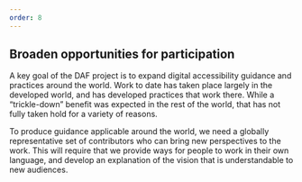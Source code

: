 ```yaml
---
order: 8
---
```


## Broaden opportunities for participation

A key goal of the DAF project is to expand digital accessibility guidance and practices around the world. Work to date has taken place largely in the developed world, and has developed practices that work there. While a “trickle-down” benefit was expected in the rest of the world, that has not fully taken hold for a variety of reasons. 

To produce guidance applicable around the world, we need a globally representative set of contributors who can bring new perspectives to the work. This will require that we provide ways for people to work in their own language, and develop an explanation of the vision that is understandable to new audiences.
